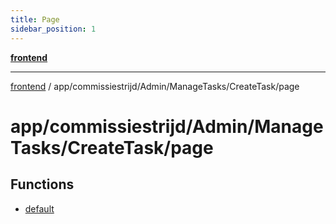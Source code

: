 ```yaml
---
title: Page
sidebar_position: 1
---
```


[**frontend**](./page/../../../../../..)

***

[frontend](./page/../../../../../..) / app/commissiestrijd/Admin/ManageTasks/CreateTask/page

# app/commissiestrijd/Admin/ManageTasks/CreateTask/page

## Functions

- [default](./page/functions/default)
